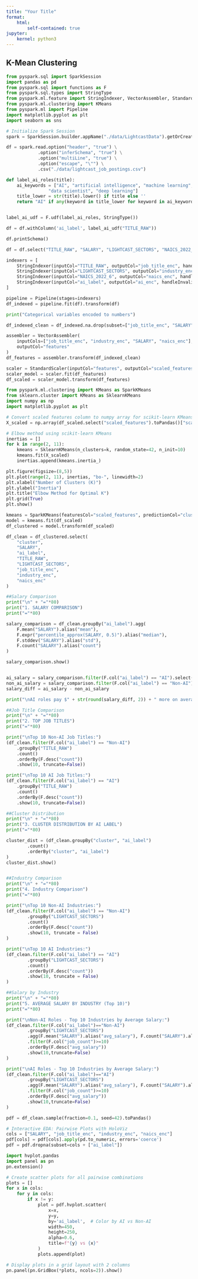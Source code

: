 ```yaml
---
title: "Your Title"
format:
    html:
        self-contained: true
jupyter: 
    kernel: python3
---
```







## K-Mean Clustering

```python
from pyspark.sql import SparkSession
import pandas as pd
from pyspark.sql import functions as F
from pyspark.sql.types import StringType
from pyspark.ml.feature import StringIndexer, VectorAssembler, StandardScaler
from pyspark.ml.clustering import KMeans
from pyspark.ml import Pipeline
import matplotlib.pyplot as plt
import seaborn as sns
```

```python
# Initialize Spark Session
spark = SparkSession.builder.appName("./data/LightcastData").getOrCreate()

df = spark.read.option("header", "true") \
            .option("inferSchema", "true") \
            .option("multiLine", "true") \
            .option("escape", "\"") \
            .csv("./data/lightcast_job_postings.csv")
```

```python
def label_ai_roles(title):
    ai_keywords = ["AI", "artificial intelligence", "machine learning", 
                "data scientist", "deep learning"]
    title_lower = str(title).lower() if title else ''
    return "AI" if any(keyword in title_lower for keyword in ai_keywords) else "Non-AI"


label_ai_udf = F.udf(label_ai_roles, StringType())

df = df.withColumn('ai_label', label_ai_udf("TITLE_RAW"))
```

```python
df.printSchema()
```

```python

df = df.select("TITLE_RAW", "SALARY", "LIGHTCAST_SECTORS", "NAICS_2022_6", "ai_label")


```

```python
indexers = [
    StringIndexer(inputCol="TITLE_RAW", outputCol="job_title_enc", handleInvalid="keep"),
    StringIndexer(inputCol="LIGHTCAST_SECTORS", outputCol="industry_enc", handleInvalid="keep"),
    StringIndexer(inputCol="NAICS_2022_6", outputCol="naics_enc", handleInvalid="keep"),
    StringIndexer(inputCol="ai_label", outputCol="ai_enc", handleInvalid="keep")
]

pipeline = Pipeline(stages=indexers)
df_indexed = pipeline.fit(df).transform(df)

print("Categorical variables encoded to numbers")

```



```python

df_indexed_clean = df_indexed.na.drop(subset=["job_title_enc", "SALARY", "industry_enc", "naics_enc"])

```


```python
assembler = VectorAssembler(
    inputCols=["job_title_enc", "industry_enc", "SALARY", "naics_enc"],
    outputCol="features"
)
df_features = assembler.transform(df_indexed_clean)
```

```python
scaler = StandardScaler(inputCol="features", outputCol="scaled_features")
scaler_model = scaler.fit(df_features)
df_scaled = scaler_model.transform(df_features)

```

```python
from pyspark.ml.clustering import KMeans as SparkKMeans
from sklearn.cluster import KMeans as SklearnKMeans
import numpy as np
import matplotlib.pyplot as plt

# Convert scaled features column to numpy array for scikit-learn KMeans
X_scaled = np.array(df_scaled.select("scaled_features").toPandas()["scaled_features"].tolist())

# Elbow method using scikit-learn KMeans
inertias = []
for k in range(2, 11):
    kmeans = SklearnKMeans(n_clusters=k, random_state=42, n_init=10)
    kmeans.fit(X_scaled)
    inertias.append(kmeans.inertia_)

plt.figure(figsize=(8,5))
plt.plot(range(2, 11), inertias, "bo-", linewidth=2)
plt.xlabel("Number of Clusters (K)")
plt.ylabel("Inertia")
plt.title("Elbow Method for Optimal K")
plt.grid(True)
plt.show()
```

```python
kmeans = SparkKMeans(featuresCol="scaled_features", predictionCol="cluster", k=3, seed=42)
model = kmeans.fit(df_scaled)
df_clustered = model.transform(df_scaled)


```

```python
df_clean = df_clustered.select(
    "cluster", 
    "SALARY", 
    "ai_label", 
    "TITLE_RAW", 
    "LIGHTCAST_SECTORS",
    "job_title_enc",
    "industry_enc",
    "naics_enc"
)

```



```python
##Salary Comparison
print("\n" + "="*80)
print("1. SALARY COMPARISON")
print("="*80)

salary_comparison = df_clean.groupBy("ai_label").agg(
    F.mean("SALARY").alias("mean"),
    F.expr("percentile_approx(SALARY, 0.5)").alias("median"),
    F.stddev("SALARY").alias("std"),
    F.count("SALARY").alias("count")
)

salary_comparison.show()


ai_salary = salary_comparison.filter(F.col("ai_label") == "AI").select("mean").collect()[0][0]
non_ai_salary = salary_comparison.filter(F.col("ai_label") == "Non-AI").select("mean").collect()[0][0]
salary_diff = ai_salary - non_ai_salary

print("\nAI roles pay $" + str(round(salary_diff, 2)) + " more on average")
```

```python
##Job Title Comparison
print("\n" + "="*80)
print("2. TOP JOB TITLES")
print("="*80)

print("\nTop 10 Non-AI Job Titles:")
(df_clean.filter(F.col("ai_label") == "Non-AI")
    .groupBy("TITLE_RAW")
    .count()
    .orderBy(F.desc("count"))
    .show(10, truncate=False))

print("\nTop 10 AI Job Titles:")
(df_clean.filter(F.col("ai_label") == "AI")
    .groupBy("TITLE_RAW")
    .count()
    .orderBy(F.desc("count"))
    .show(10, truncate=False))
```

```python
##Cluster Distribution
print("\n" + "="*80)
print("3. CLUSTER DISTRIBUTION BY AI LABEL")
print("="*80)

cluster_dist = (df_clean.groupBy("cluster", "ai_label")
        .count()
        .orderBy("cluster", "ai_label")
)
cluster_dist.show()



```

```python
##Industry Comparison
print("\n" + "="*80)
print("4. Industry Comparison")
print("="*80)

print("\nTop 10 Non-AI Industries:")
(df_clean.filter(F.col("ai_label") == "Non-AI")
        .groupBy("LIGHTCAST_SECTORS")
        .count()
        .orderBy(F.desc("count"))
        .show(10, truncate = False)
)

print("\nTop 10 AI Industries:")
(df_clean.filter(F.col("ai_label") == "AI")
        .groupBy("LIGHTCAST_SECTORS")
        .count()
        .orderBy(F.desc("count"))
        .show(10, truncate = False)
)
```

```python
##Salary by Industry
print("\n" + "="*80)
print("5. AVERAGE SALARY BY INDUSTRY (Top 10)")
print("="*80)

print("\nNon-AI Roles - Top 10 Industries by Average Salary:")
(df_clean.filter(F.col("ai_label")=="Non-AI")
        .groupBy("LIGHTCAST_SECTORS")
        .agg(F.mean("SALARY").alias("avg_salary"), F.count("SALARY").alias("job_count") )
        .filter(F.col("job_count")>=10)
        .orderBy(F.desc("avg_salary"))
        .show(10,truncate=False)   
)

print("\nAI Roles - Top 10 Industries by Average Salary:")
(df_clean.filter(F.col("ai_label")=="AI")
        .groupBy("LIGHTCAST_SECTORS")
        .agg(F.mean("SALARY").alias("avg_salary"), F.count("SALARY").alias("job_count") )
        .filter(F.col("job_count")>=10)
        .orderBy(F.desc("avg_salary"))
        .show(10,truncate=False)   
)


```



```python
pdf = df_clean.sample(fraction=0.1, seed=42).toPandas()
```

```python
# Interactive EDA: Pairwise Plots with HoloViz
cols = ["SALARY", "job_title_enc", "industry_enc", "naics_enc"]
pdf[cols] = pdf[cols].apply(pd.to_numeric, errors='coerce')
pdf = pdf.dropna(subset=cols + ["ai_label"])

import hvplot.pandas
import panel as pn
pn.extension()

# Create scatter plots for all pairwise combinations
plots = []
for x in cols:
    for y in cols:
        if x != y:
            plot = pdf.hvplot.scatter(
                x=x, 
                y=y, 
                by='ai_label',  # Color by AI vs Non-AI
                width=450, 
                height=250, 
                alpha=0.6, 
                title=f"{y} vs {x}"
            )
            plots.append(plot)

# Display plots in a grid layout with 2 columns
pn.panel(pn.GridBox(*plots, ncols=2)).show()


```

```python




```

```python



```


